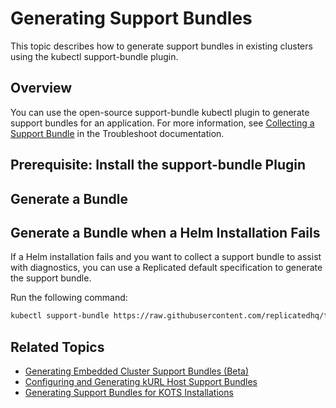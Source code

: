 
# Generating Support Bundles

This topic describes how to generate support bundles in existing clusters using the kubectl support-bundle plugin.

## Overview

You can use the open-source support-bundle kubectl plugin to generate support bundles for an application. For more information, see [Collecting a Support Bundle](https://troubleshoot.sh/docs/support-bundle/collecting/) in the Troubleshoot documentation.

## Prerequisite: Install the support-bundle Plugin

<InstallPlugin/>

## Generate a Bundle

<GenerateBundle/>

## Generate a Bundle when a Helm Installation Fails

If a Helm installation fails and you want to collect a support bundle to assist with diagnostics, you can use a Replicated default specification to generate the support bundle.

Run the following command:

```bash
kubectl support-bundle https://raw.githubusercontent.com/replicatedhq/troubleshoot-specs/main/in-cluster/default.yaml
```

## Related Topics

* [Generating Embedded Cluster Support Bundles (Beta)](/vendor/support-bundle-embedded)
* [Configuring and Generating kURL Host Support Bundles](/vendor/support-host-support-bundles)
* [Generating Support Bundles for KOTS Installations](/enterprise/troubleshooting-an-app)